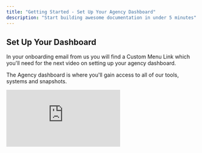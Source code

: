 ```yaml
---
title: "Getting Started - Set Up Your Agency Dashboard"
description: "Start building awesome documentation in under 5 minutes"
---
```


## Set Up Your Dashboard

In your onboarding email from us you will find a Custom Menu Link which you'll need for the next video on setting up your agency dashboard.

The Agency dashboard is where you'll gain access to all of our tools, systems and snapshots.

<iframe className="w-full aspect-video rounded-xl" src="https://www.youtube.com/embed/pCTbsgzs7SQ?si=LTGjT5M3oW72wruT" title="YouTube video player" frameBorder="0" allow="accelerometer; autoplay; clipboard-write; encrypted-media; gyroscope; picture-in-picture" allowFullScreen />

## Add Custom Menu Link to GHL Agency Menu - Text Instructions

<Accordion title="Click to Open" description="Click here to open the text instructions with images on how to find and add your custom menu link, to connect our system to your High Level Account" icon="sparkles" iconType="solid">
  1. Open your onboarding email and copy your custom menu link - this link can be opened on it's own, but for ease of use we'll add it as a custom menu link to your high level agency dashboard.

  <img
    src="/images/download.png"
    alt="download.png"
    style={{ width:"60%" }}
  />

  2. Go to your agency dashboard inside of high level - this is the first page you generally see when you log into your High Level account.
  3. Click on Settings in the main menu on the left hand side of your page.

     <img
       src="/images/ClickDashbaordSettings.png"
       alt="image.png"
       title=""
       style={{ width:"30%" }}
     />
  4. **Click on Custom Menu Links**

     <img
       src="/images/MenuCustomMenuLink.png"
       alt="Menu Custom Menu Link Pn"
       title="Menu Custom Menu Link Pn"
       style={{ width:"43%" }}
     />
     1. Create a new Custom Menu Link\\
     2. Select an Icon\\
     3. Give the link a title like - **GHL Power Tools**\\
     4. Paste your custom URL that you copied from your onboarding email \\
     5. Select show on Agency Dashboard, and turn off Account Sidebard, and show to all Accounts\\
     6. Select All Users for Role Permissions. \\
     7. Save.

     <img
       src="/images/CustomMenuLink.png"
       alt="image.png"
       title=""
       style={{ width:"100%" }}
     />

  You'll now find you new custom menu link on the main menu of your agency dashboard in High Level

  <img
    src="/images/GHLPowerToolsButton.png"
    alt="GHL Power Tools Button Pn"
    title="GHL Power Tools Button Pn"
    style={{ width:"24%" }}
  />
</Accordion>

---

## Finishing Agency Dashboard Setup

<iframe className="w-full aspect-video rounded-xl" src="https://www.youtube.com/embed/ptUh1G3i2gQ?si=-X4oVUxmA8d0GpQI" title="YouTube video player" frameBorder="0" allow="accelerometer; autoplay; clipboard-write; encrypted-media; gyroscope; picture-in-picture" allowFullScreen />

Once this is complete you'll be ready to download snapshots, add sub accounts, and start using our tools.

## Select which tool you would like to set up next.

<Columns cols={2}>
  <Card title="Loyalty & Rewards" icon="badge-check" href="/loyalty-rewards/introduction" cta="Get Started Setting Up Smart Reviews. ">
    ![Smart Rewards Logos Pn](/images/SmartRewardsLogos.png)
  </Card>
  <Card title="Smart Reviews" icon="circle-location-arrow" href="/smartreviews/introduction" cta="Get Started Setting Up Smart Reviews. ">
    ![GHL Smart Review Logos Pn](/images/GHL-SmartReviewLogos.png)
  </Card>
  <Card title="Video Testimonials" icon="sparkles" href="/video-testimonials/introduction" cta="Capture Video & Video Testimonials in High Level">
    
  </Card>
</Columns>
